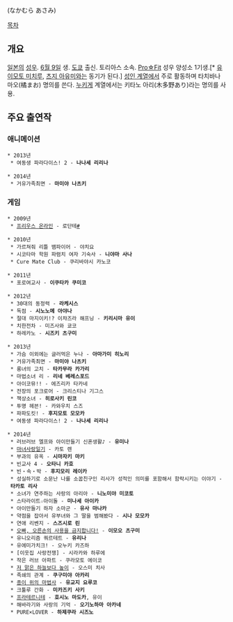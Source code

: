 {{{+1 中村麻未 }}} (なかむら あさみ)

[[목차]]

== 개요 ==
[[일본]]의 [[성우]]. [[6월 9일]] 생. [[도쿄]] 출신. 토리아스 소속. [[Pro☆Fit]] 성우 양성소 1기생.[* [[유이모토 미치루]], [[츠지 아유미]]와는 동기가 된다.] [[에로게|성인 계열]]에서 주로 활동하며 타치바나 마오(橘まお) 명의를 쓴다. [[누키게]] 계열에서는 키타노 아리(木多野あり)라는 명의를 사용.
== 주요 출연작 ==
=== 애니메이션 ===
 * 2013년
  * 여동생 파라다이스! 2 - '''나나세 리리나'''

 * 2014년
  * 거유가족최면 - '''마미야 나츠키'''

=== 게임 ===
 * 2009년
  * [[프리우스 온라인]] - 로단테[http://www.youtube.com/watch?v=JDQ6eoXB2rw #]

 * 2010년
  * 가르쳐줘 리틀 뱀파이어 - 야치요
  * 시코타마 학원 파렴치 여자 기숙사 - '''니야마 사나'''
  * Cure Mate Club - 쿠리바야시 카노코

 * 2011년
  * 포로여교사 - '''이쿠타카 쿠미코'''

 * 2012년
  * 30대의 동정력 - '''라케시스'''
  * 독점 - '''시노노메 아야나'''
  * 절대 마지이키!? 이챠즈라 해프닝 - '''키리시마 유이'''
  * 치한전차 - 미즈사와 쿄코
  * 하레카노 - '''시즈키 츠구미'''

 * 2013년
  * 가슴 이외에는 글러먹은 누나 - '''아마가미 히노리'''
  * 거유가족최면 - '''마미야 나츠키'''
  * 롱녀의 고치 - '''타카무라 카가리'''
  * 마법소녀 리 - '''리네 베레스포드'''
  * 아이코뮤!! - 에즈리카 타카네
  * 전장의 포크로어 - 크리스티나 기그스
  * 책상소녀 - '''히로사키 린코'''
  * 투명 헤븐! - 카와우치 스즈
  * 파파도킷! - '''후지모토 모모카'''
  * 여동생 파라다이스! 2 - '''나나세 리리나'''

 * 2014년
  * 러브러브 엘프와 아이만들기 신혼생활♪ - '''유미나'''
  * [[마녀사랑일기]] - 카토 렌
  * 부과의 유옥 - '''시마자키 마키'''
  * 빈교사 4 - '''오타니 카호'''
  * 빈・속・박 - '''후지모리 레이카'''
  * 성실하기로 소문난 나를 소꿉친구인 리사가 성적인 의미를 포함해서 함락시키는 이야기 - '''타카토 리사'''
  * 소녀가 연주하는 사랑의 아리아 - '''니노미야 미코토'''
  * 스타라이트☆아이돌 - '''미나세 아이카'''
  * 아이만들기 하자 소마군 - '''유사 마나카'''
  * 약점을 잡아서 유부녀와 그 딸을 범해봤다 - '''시나 모모카'''
  * 연애 리벤지 - '''스즈시로 린'''
  * [[오빠, 오른손의 사용을 금지합니다!]] - '''이모오 츠구미'''
  * 유니오리즘 쿼르테트 - '''유리나'''
  * 유에미가치크! - 오누키 카즈하
  * [이웃집 사랑전쟁] - 시라카와 하루에
  * 작은 러브 아파트 - 쿠라모토 에이코
  * [[저 맑은 하늘보다 높이]] - 오스미 치사
  * 족쇄의 관계 - '''쿠구미야 아카리'''
  * [[종이 위의 마법사]] - '''유교지 요루코'''
  * 크툴루 간화 - '''미카즈키 사키'''
  * [[프라테르니테]] - '''호시노 마도카''', 유이
  * 해바라기와 사랑의 기억 - '''오기노하마 아카네'''
  * PURE×LOVER - '''하제쿠라 시즈노'''
